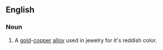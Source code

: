 ==English==

===Noun===
{{en-noun}}

#A [[gold]]-[[copper]] [[alloy]] used in jewelry for it's reddish color.